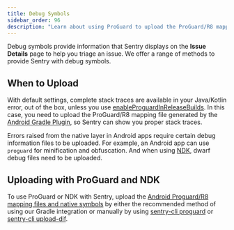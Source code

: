```yaml
---
title: Debug Symbols
sidebar_order: 96
description: "Learn about using ProGuard to upload the ProGuard/R8 mappings, source bundle, and native symbols Sentry."
---
```


Debug symbols provide information that Sentry displays on the **Issue Details** page to help you triage an issue. We offer a range of methods to provide Sentry with debug symbols.

## When to Upload

With default settings, complete stack traces are available in your Java/Kotlin error, out of the box, unless you use [enableProguardInReleaseBuilds](https://reactnative.dev/docs/signed-apk-android#enabling-proguard-to-reduce-the-size-of-the-apk-optional). In this case, you need to upload the ProGuard/R8 mapping file generated by the [Android Gradle Plugin](https://developer.android.com/studio/build/shrink-code#shrink-code), so Sentry can show you proper stack traces.

Errors raised from the native layer in Android apps require certain debug information files to be uploaded. For example, an Android app can use `proguard` for minification and obfuscation. And when using [NDK](https://developer.android.com/ndk/), dwarf debug files need to be uploaded.

## Uploading with ProGuard and NDK

To use ProGuard or NDK with Sentry, upload the [Android Proguard/R8 mapping files and native symbols](/platforms/android/proguard/) by either the recommended method of using our Gradle integration or manually by using [sentry-cli proguard](/product/cli/dif/#proguard-mapping-upload) or [sentry-cli upload-dif](/product/cli/dif/#uploading-files).
